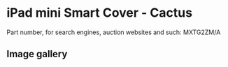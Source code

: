 
# iPad mini Smart Cover - Cactus

Part number, for search engines, auction websites and such: MXTG2ZM/A

## Image gallery

<div style={{ width: '100%', maxWidth: '768px' }}>
<GalleryComponent
    images={[
      {
        original: "/everysource/MXTG2.webp",
        thumbnail: "/everypreview/MXTG2.webp",
      },
      {
        original: "/everysource/MXTG2_AV1_GOLD.webp",
        thumbnail: "/everypreview/MXTG2_AV1_GOLD.webp",
      },
      {
        original: "/everysource/MXTG2_AV1_SILVER.webp",
        thumbnail: "/everypreview/MXTG2_AV1_SILVER.webp",
      },
      {
        original: "/everysource/MXTG2_AV1_SPACE_GRAY.webp",
        thumbnail: "/everypreview/MXTG2_AV1_SPACE_GRAY.webp",
      },
      {
        original: "/everysource/MXTG2_AV2.webp",
        thumbnail: "/everypreview/MXTG2_AV2.webp",
      },
      {
        original: "/everysource/MXTG2_AV3.webp",
        thumbnail: "/everypreview/MXTG2_AV3.webp",
      }
    ]}
  />
</div>